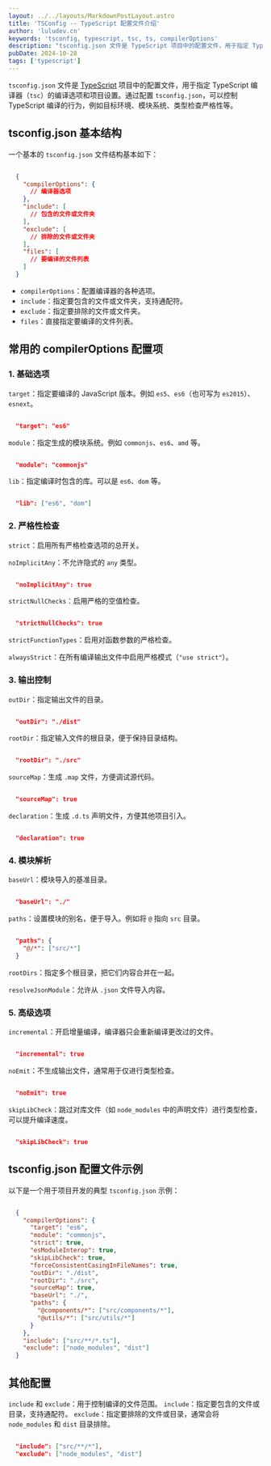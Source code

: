 ```yaml
---
layout: ../../layouts/MarkdownPostLayout.astro
title: 'TSConfig -- TypeScript 配置文件介绍'
author: 'luludev.cn'
keywords: 'tsconfig, typescript, tsc, ts, compilerOptions'
description: "tsconfig.json 文件是 TypeScript 项目中的配置文件，用于指定 TypeScript 编译器（`tsc`）的编译选项和项目设置。通过配置 `tsconfig.json`，可以控制 TypeScript 编译的行为，例如目标环境、模块系统、类型检查严格性等"
pubDate: 2024-10-28
tags: ['typescript']
---
```


`tsconfig.json` 文件是 [TypeScript](https://www.tslang.cn/) 项目中的配置文件，用于指定 TypeScript 编译器（`tsc`）的编译选项和项目设置。通过配置 `tsconfig.json`，可以控制 TypeScript 编译的行为，例如目标环境、模块系统、类型检查严格性等。

## tsconfig.json 基本结构

一个基本的 `tsconfig.json` 文件结构基本如下：

```json

  {
    "compilerOptions": {
      // 编译器选项
    },
    "include": [
      // 包含的文件或文件夹
    ],
    "exclude": [
      // 排除的文件或文件夹
    ],
    "files": [
      // 要编译的文件列表
    ]
  }

```

- `compilerOptions`：配置编译器的各种选项。
- `include`：指定要包含的文件或文件夹，支持通配符。
- `exclude`：指定要排除的文件或文件夹。
- `files`：直接指定要编译的文件列表。


## 常用的 compilerOptions 配置项

### 1. 基础选项

`target`：指定要编译的 JavaScript 版本。例如 `es5`、`es6`（也可写为 `es2015`）、`esnext`。

```json

  "target": "es6"

```

`module`：指定生成的模块系统。例如 `commonjs`、`es6`、`amd` 等。

```json

  "module": "commonjs"

```

`lib`：指定编译时包含的库。可以是 `es6`、`dom` 等。

```json

  "lib": ["es6", "dom"]

```

### 2. 严格性检查

`strict`：启用所有严格检查选项的总开关。

`noImplicitAny`：不允许隐式的 `any` 类型。

```json

  "noImplicitAny": true

```

`strictNullChecks`：启用严格的空值检查。

```json

  "strictNullChecks": true

```

`strictFunctionTypes`：启用对函数参数的严格检查。

`alwaysStrict`：在所有编译输出文件中启用严格模式（`"use strict"`）。

### 3. 输出控制

`outDir`：指定输出文件的目录。

```json

  "outDir": "./dist"

```

`rootDir`：指定输入文件的根目录，便于保持目录结构。

```json

  "rootDir": "./src"

```

`sourceMap`：生成 `.map` 文件，方便调试源代码。

```json

  "sourceMap": true

```

`declaration`：生成 `.d.ts` 声明文件，方便其他项目引入。

```json

  "declaration": true

```

### 4. 模块解析

`baseUrl`：模块导入的基准目录。

```json

  "baseUrl": "./"

```

`paths`：设置模块的别名，便于导入。例如将 `@` 指向 `src` 目录。

```json

  "paths": {
    "@/*": ["src/*"]
  }

```
`rootDirs`：指定多个根目录，把它们内容合并在一起。

`resolveJsonModule`：允许从 `.json` 文件导入内容。

### 5. 高级选项

`incremental`：开启增量编译，编译器只会重新编译更改过的文件。

```json

  "incremental": true

```

`noEmit`：不生成输出文件，通常用于仅进行类型检查。

```json

  "noEmit": true

```
`skipLibCheck`：跳过对库文件（如 `node_modules` 中的声明文件）进行类型检查，可以提升编译速度。

```json

  "skipLibCheck": true

```

## tsconfig.json 配置文件示例

以下是一个用于项目开发的典型 `tsconfig.json` 示例：

```json

  {
    "compilerOptions": {
      "target": "es6",
      "module": "commonjs",
      "strict": true,
      "esModuleInterop": true,
      "skipLibCheck": true,
      "forceConsistentCasingInFileNames": true,
      "outDir": "./dist",
      "rootDir": "./src",
      "sourceMap": true,
      "baseUrl": "./",
      "paths": {
        "@components/*": ["src/components/*"],
        "@utils/*": ["src/utils/*"]
      }
    },
    "include": ["src/**/*.ts"],
    "exclude": ["node_modules", "dist"]
  }

```

## 其他配置
`include` 和 `exclude`：用于控制编译的文件范围。
`include`：指定要包含的文件或目录，支持通配符。
`exclude`：指定要排除的文件或目录，通常会将 `node_modules` 和 `dist` 目录排除。

```json

  "include": ["src/**/*"],
  "exclude": ["node_modules", "dist"]

```